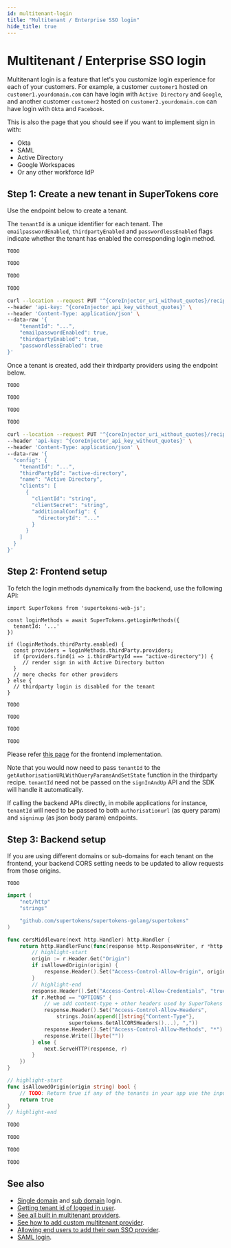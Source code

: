 ```yaml
---
id: multitenant-login
title: "Multitenant / Enterprise SSO login"
hide_title: true
---
```




<!-- COPY SECTION -->
<!-- ./thirdparty/pre-built-ui/multitenant-login.mdx  -->
<!-- 1 -->

<MultiTenancyPaidBanner />

# Multitenant / Enterprise SSO login

Multitenant login is a feature that let's you customize login experience for each of your customers. For example, a customer `customer1` hosted on `customer1.yourdomain.com` can have login with `Active Directory` and `Google`, and another customer `customer2` hosted on `customer2.yourdomain.com` can have login with `Okta` and `Facebook`.

This is also the page that you should see if you want to implement sign in with:
- Okta
- SAML
- Active Directory
- Google Workspaces
- Or any other workforce IdP

<!-- END COPY SECTION -->

<!-- COPY SECTION -->
<!-- ./thirdparty/pre-built-ui/multitenant-login.mdx  -->
<!-- 2 -->

## Step 1: Create a new tenant in SuperTokens core

Use the endpoint below to create a tenant.

The `tenantId` is a unique identifier for each tenant. The `emailpasswordEnabled`, `thirdpartyEnabled` and `passwordlessEnabled` flags indicate whether the tenant has enabled the corresponding login method.

<BackendSDKTabs enableCurl>

<TabItem value="nodejs">

```tsx
TODO
```

</TabItem>
<TabItem value="go">

```go
TODO
```

</TabItem>
<TabItem value="python">

<PythonSyncAsyncSubTabs>
<TabItem value="asyncio">

```python
TODO
```

</TabItem>

<TabItem value="syncio">

```python
TODO
```

</TabItem>
</PythonSyncAsyncSubTabs>

</TabItem>

<TabItem value="curl">

<CoreInjector defaultValue="http://localhost:3567">

```bash
curl --location --request PUT '^{coreInjector_uri_without_quotes}/recipe/multitenancy/tenant' \
--header 'api-key: ^{coreInjector_api_key_without_quotes}' \
--header 'Content-Type: application/json' \
--data-raw '{
    "tenantId": "...",
    "emailpasswordEnabled": true,
    "thirdpartyEnabled": true,
    "passwordlessEnabled": true
}'
```

</CoreInjector>

</TabItem>

</BackendSDKTabs>

Once a tenant is created, add their thirdparty providers using the endpoint below.

<BackendSDKTabs enableCurl>

<TabItem value="nodejs">

```tsx
TODO
```

</TabItem>
<TabItem value="go">

```go
TODO
```

</TabItem>
<TabItem value="python">

<PythonSyncAsyncSubTabs>
<TabItem value="asyncio">

```python
TODO
```

</TabItem>

<TabItem value="syncio">

```python
TODO
```

</TabItem>
</PythonSyncAsyncSubTabs>

</TabItem>

<TabItem value="curl">

<CoreInjector defaultValue="http://localhost:3567">

```bash
curl --location --request PUT '^{coreInjector_uri_without_quotes}/recipe/multitenancy/config/thirdparty' \
--header 'api-key: ^{coreInjector_api_key_without_quotes}' \
--header 'Content-Type: application/json' \
--data-raw '{
  "config": {
    "tenantId": "...",
    "thirdPartyId": "active-directory",
    "name": "Active Directory",
    "clients": [
      {
        "clientId": "string",
        "clientSecret": "string",
        "additionalConfig": {
          "directoryId": "..."
        }
      }
    ]
  }
}'
```

</CoreInjector>

</TabItem>

</BackendSDKTabs>


<!-- END COPY SECTION -->

## Step 2: Frontend setup

To fetch the login methods dynamically from the backend, use the following API:

<FrontendCustomUITabs>
<TabItem value="web">

<NpmOrScriptTabs>
<TabItem value="npm">

```tsx
import SuperTokens from 'supertokens-web-js';

const loginMethods = await SuperTokens.getLoginMethods({
  tenantId: '...'
})

if (loginMethods.thirdParty.enabled) {
  const providers = loginMethods.thirdParty.providers;
  if (providers.find(i => i.thirdPartyId === "active-directory")) {
     // render sign in with Active Directory button
  }
  // more checks for other providers
} else {
  // thirdparty login is disabled for the tenant
}
```

</TabItem>
<TabItem value="script">

```tsx
TODO
```

</TabItem>
</NpmOrScriptTabs>

</TabItem>

<TabItem value="mobile">

<FrontendMobileSubTabs>

<TabItem value="reactnative">

```tsx
TODO
```

</TabItem>

<TabItem value="android">

```kotlin
TODO
```

</TabItem>

<TabItem value="ios">

```swift
TODO
```

</TabItem>

</FrontendMobileSubTabs>

</TabItem>

</FrontendCustomUITabs>

Please refer [this page](./thirdparty-login) for the frontend implementation. 

Note that you would now need to pass `tenantId` to the `getAuthorisationURLWithQueryParamsAndSetState` function in the thirdparty recipe. `tenantId` need not be passed on the `signInAndUp` API and the SDK will handle it automatically.

If calling the backend APIs directly, in mobile applications for instance, `tenantId` will need to be passed to both `authorisationurl` (as query param) and `signinup` (as json body param) endpoints.


<!-- COPY SECTION -->
<!-- ./thirdparty/pre-built-ui/multitenant-login.mdx  -->
<!-- 3 -->

## Step 3: Backend setup

If you are using different domains or sub-domains for each tenant on the frontend, your backend CORS setting needs to be updated to allow requests from those origins.

<BackendSDKTabs>
<TabItem value="nodejs">

```tsx
TODO
```
</TabItem>
<TabItem value="go">

<GoFrameworkSubTabs>

<TabItem value="http">

```go
import (
	"net/http"
	"strings"

	"github.com/supertokens/supertokens-golang/supertokens"
)

func corsMiddleware(next http.Handler) http.Handler {
	return http.HandlerFunc(func(response http.ResponseWriter, r *http.Request) {
		// highlight-start
		origin := r.Header.Get("Origin")
		if isAllowedOrigin(origin) {
			response.Header().Set("Access-Control-Allow-Origin", origin)
		}
		// highlight-end
		response.Header().Set("Access-Control-Allow-Credentials", "true")
		if r.Method == "OPTIONS" {
			// we add content-type + other headers used by SuperTokens
			response.Header().Set("Access-Control-Allow-Headers",
				strings.Join(append([]string{"Content-Type"},
					supertokens.GetAllCORSHeaders()...), ","))
			response.Header().Set("Access-Control-Allow-Methods", "*")
			response.Write([]byte(""))
		} else {
			next.ServeHTTP(response, r)
		}
	})
}

// highlight-start
func isAllowedOrigin(origin string) bool {
	// TODO: Return true if any of the tenants in your app use the input origin.
	return true
}
// highlight-end
```

</TabItem>

<TabItem value="chi">

```go
TODO
```

</TabItem>

<TabItem value="gin">

```go
TODO
```

</TabItem>

<TabItem value="mux">

```go
TODO
```

</TabItem>

</GoFrameworkSubTabs>

</TabItem>
<TabItem value="python">

```python
TODO
```

</TabItem>
</BackendSDKTabs>

<!-- END COPY SECTION -->

<!-- COPY SECTION -->
<!-- ./thirdparty/pre-built-ui/multitenant-login.mdx  -->
<!-- 4 -->

## See also

- [Single domain](../TODO) and [sub domain](../TODO) login.
- [Getting tenant id of logged in user](../TODO).
- [See all built in multitenant providers](../TODO).
- [See how to add custom multitenant provider](../TODO).
- [Allowing end users to add their own SSO provider](../TODO).
- [SAML login](../TODO).

<!-- END COPY SECTION -->
